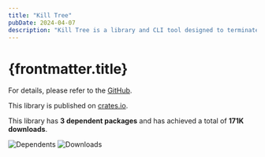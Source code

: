 ```yaml
---
title: "Kill Tree"
pubDate: 2024-04-07
description: "Kill Tree is a library and CLI tool designed to terminate a specified process and all its child processes recursively, operating independently of other commands like kill or taskkill."
---
```



# {frontmatter.title}

For details, please refer to the [GitHub](https://github.com/harryplusplus/kill-tree).

This library is published on [crates.io](https://crates.io/crates/kill_tree).

This library has **3 dependent packages** and has achieved a total of **171K downloads**.

<Image src="/images/kill-tree/dependents.png" alt="Dependents" />
<Image src="/images/kill-tree/downloads.png" alt="Downloads" />
